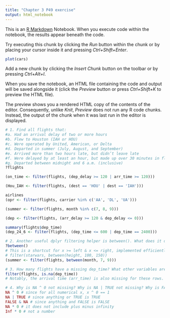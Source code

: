 ```yaml
---
title: "Chapter 3 P49 exercise"
output: html_notebook
---
```


This is an [R Markdown](http://rmarkdown.rstudio.com) Notebook. When you execute code within the notebook, the results appear beneath the code. 

Try executing this chunk by clicking the *Run* button within the chunk or by placing your cursor inside it and pressing *Ctrl+Shift+Enter*. 

```r
plot(cars)
```

Add a new chunk by clicking the *Insert Chunk* button on the toolbar or by pressing *Ctrl+Alt+I*.

When you save the notebook, an HTML file containing the code and output will be saved alongside it (click the *Preview* button or press *Ctrl+Shift+K* to preview the HTML file).

The preview shows you a rendered HTML copy of the contents of the editor. Consequently, unlike *Knit*, *Preview* does not run any R code chunks. Instead, the output of the chunk when it was last run in the editor is displayed.

```r
# 1. Find all flights that:
#a. Had an arrival delay of two or more hours
#b. Flew to Houston (IAH or HOU)
#c. Were operated by United, American, or Delta
#d. Departed in summer (July, August, and September)
#e. Arrived more than two hours late, but didn’t leave late
#f. Were delayed by at least an hour, but made up over 30 minutes in flight
#g. Departed between midnight and 6 a.m. (inclusive)
?flights

(on_time <- filter(flights, (dep_delay >= 120 | arr_time >= 120)))

(Hou_IAH <- filter(flights, (dest == 'HOU' | dest == 'IAH')))

airlines
(opr <- filter(flights, carrier %in% c('AA', 'DL', 'UA')))

(summer <- filter(flights, month %in% c(7, 8, 9)))

(dep <- filter(flights, (arr_delay >= 120 & dep_delay <= 0)))

summary(flights$dep_time)
(dep_24_6 <- filter(flights, (dep_time <= 600 | dep_time == 2400)))
```

```r
# 2. Another useful dplyr filtering helper is between(). What does it do? Can you use it to simplify the code needed to answer the previous challenges?
?between()
# This is a shortcut for x >= left & x <= right, implemented efficiently in C++ for local values, and translated to the appropriate SQL for remote tables.
# filter(starwars, between(height, 100, 150))
(summer <- filter(flights, between(month, 7, 9)))
```

```r
# 3. How many flights have a missing dep_time? What other variables are missing? What might these rows represent?
filter(flights, is.na(dep_time))
# Notably, the arrival time (arr_time) is also missing for these rows. These seem to be cancelled flights.
```

```r
# 4. Why is NA ^ 0 not missing? Why is NA | TRUE not missing? Why is FALSE & NA not missing? Can you figure out the general rule? (NA * 0 is a tricky counterexample!)
NA ^ 0 # since for all numerical x, x ^ 0 == 1
NA | TRUE # since anything or TRUE is TRUE
FALSE & NA # since anything and FALSE is FALSE
NA * 0 # it does not include plus minus infinity
Inf * 0 # not a number
```

